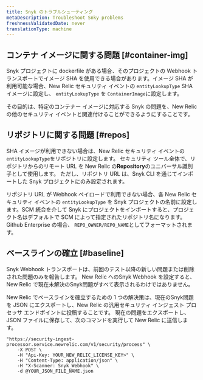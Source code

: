 ```yaml
---
title: Snyk のトラブルシューティング
metaDescription: Troubleshoot Snky problems
freshnessValidatedDate: never
translationType: machine
---
```


## コンテナ イメージに関する問題 [#container-img]

Snyk プロジェクトに dockerfile がある場合、そのプロジェクトの Webhook トランスポートでイメージ SHA を使用できる場合があります。イメージ SHA が利用可能な場合、New Relic セキュリティ イベントの `entityLookupType` SHA イメージに設定し、 `entityLookupType` を `ContainerImage`に設定します。

その目的は、特定のコンテナー イメージに対応する Snyk の問題を、New Relic の他のセキュリティ イベントと関連付けることができるようにすることです。

## リポジトリに関する問題 [#repos]

SHA イメージが利用できない場合は、New Relic セキュリティ イベントの`entityLookupType`をリポジトリに設定します。 セキュリティ ツール全体で、リポジトリからのリモート URL を New Relic の<DNT>**Repository**</DNT>のユニバーサル識別子として使用します。 ただし、リポジトリ URL は、Snyk CLI を通じてインポートした Snyk プロジェクトにのみ設定されます。

リポジトリ URL が Webhook ペイロードで利用できない場合、各 New Relic セキュリティ イベントの `entityLookupType` を Snyk プロジェクトの名前に設定します。SCM 統合を介して Snyk にプロジェクトをインポートすると、プロジェクト名はデフォルトで SCM によって指定されたリポジトリ名になります。Github Enterprise の場合、 `REPO_OWNER/REPO_NAME`としてフォーマットされます。

## ベースラインの確立 [#baseline]

<DNT>Snyk</DNT> Webhook トランスポートは、前回のテスト以降の新しい問題または削除された問題のみを報告します。 New Relic への<DNT>Snyk</DNT> Webhook を設定すると、New Relic で現在未解決の<DNT>Snyk</DNT>問題がすべて表示されるわけではありません。

New Relic でベースラインを確立するための 1 つの解決策は、現在の<DNT>Snyk</DNT>問題を JSON にエクスポートし、New Relic の汎用セキュリティ インジェスト プロセッサ エンドポイントに投稿することです。 現在の問題をエクスポートし、JSON ファイルに保存して、次のコマンドを実行して New Relic に送信します。

```shell
"https://security-ingest-processor.service.newrelic.com/v1/security/process" \
    -X POST \
    -H "Api-Key: YOUR_NEW_RELIC_LICENSE_KEY>" \
    -H "Content-Type: application/json" \
    -H "X-Scanner: Snyk_Webhook" \
    -d @YOUR_JSON_FILE_NAME.json
```